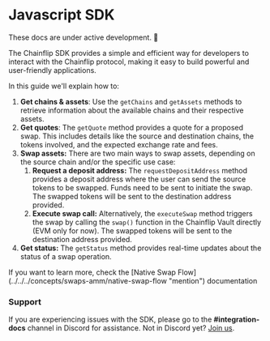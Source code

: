 
# Javascript SDK

<Callout type="warning">These docs are under active development. 🚧 </Callout>

The Chainflip SDK provides a simple and efficient way for developers to interact with the Chainflip protocol, making it easy to build powerful and user-friendly applications.

In this guide we'll explain how to:

1. **Get chains & assets**: Use the `getChains` and `getAssets` methods to retrieve information about the available chains and their respective assets.
2. **Get quotes**: The `getQuote` method provides a quote for a proposed swap. This includes details like the source and destination chains, the tokens involved, and the expected exchange rate and fees.
3. **Swap assets:** There are two main ways to swap assets, depending on the source chain and/or the specific use case:
   1. **Request a deposit address:** The `requestDepositAddress` method provides a deposit address where the user can send the source tokens to be swapped. Funds need to be sent to initiate the swap. The swapped tokens will be sent to the destination address provided.
   2. **Execute swap call:** Alternatively, the `executeSwap` method triggers the swap by calling the `swap()` function in the Chainflip Vault directly (EVM only for now). The swapped tokens will be sent to the destination address provided.
4. **Get status:** The `getStatus` method provides real-time updates about the status of a swap operation.

<Callout type="info">
  If you want to learn more, check the [Native Swap
  Flow](../../../concepts/swaps-amm/native-swap-flow "mention") documentation
</Callout>

### Support

If you are experiencing issues with the SDK, please go to the **#integration-docs** channel in Discord for assistance. Not in Discord yet? [Join us](https://discord.gg/chainflip-community).
